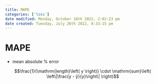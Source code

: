 ```yaml
---
title: MAPE
categories: ['loss']
date modified: Monday, October 10th 2022, 2:02:23 pm
date created: Tuesday, July 26th 2022, 8:33:15 pm
---
```


# MAPE
- mean absolute % error

$$\frac{1}{\mathrm{length}\left( y \right)} \cdot \mathrm{sum}\left( \left\|\frac{y - ŷ}{y}\right\| \right)$$



